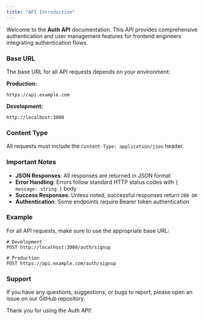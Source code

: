 ```yaml
---
title: "API Introduction"
---
```


Welcome to the **Auth API** documentation. This API provides comprehensive authentication and user management features for frontend engineers integrating authentication flows.

### Base URL

The base URL for all API requests depends on your environment:

**Production:**
```
https://api.example.com
```

**Development:**
```
http://localhost:3000
```

### Content Type

All requests must include the `Content-Type: application/json` header.

### Important Notes

- **JSON Responses**: All responses are returned in JSON format
- **Error Handling**: Errors follow standard HTTP status codes with `{ message: string }` body
- **Success Responses**: Unless noted, successful responses return `200 OK`
- **Authentication**: Some endpoints require Bearer token authentication

### Example

For all API requests, make sure to use the appropriate base URL:

```shell
# Development
POST http://localhost:3000/auth/signup

# Production  
POST https://api.example.com/auth/signup
```

### Support

If you have any questions, suggestions, or bugs to report, please open an issue on our GitHub repository.

Thank you for using the Auth API!
